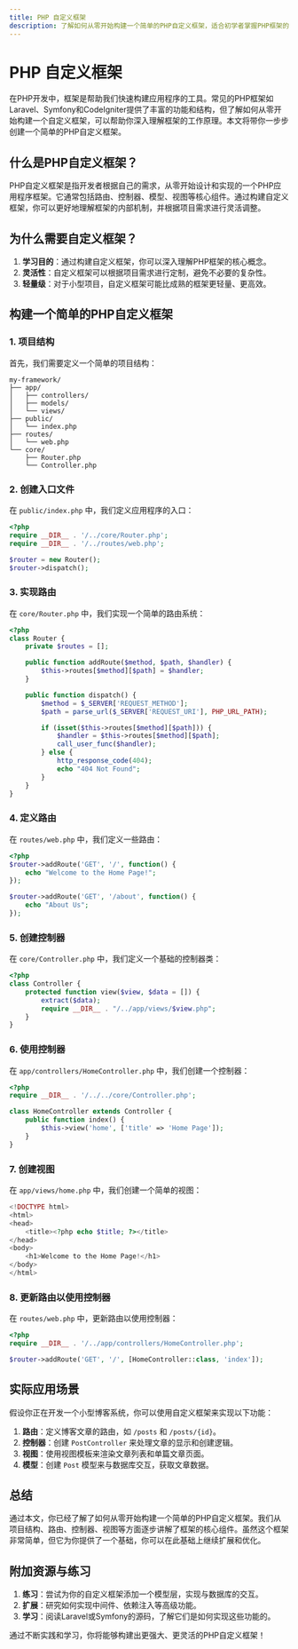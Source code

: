 ```yaml
---
title: PHP 自定义框架
description: 了解如何从零开始构建一个简单的PHP自定义框架，适合初学者掌握PHP框架的核心概念和实现方法。
---
```


# PHP 自定义框架

在PHP开发中，框架是帮助我们快速构建应用程序的工具。常见的PHP框架如Laravel、Symfony和CodeIgniter提供了丰富的功能和结构，但了解如何从零开始构建一个自定义框架，可以帮助你深入理解框架的工作原理。本文将带你一步步创建一个简单的PHP自定义框架。

## 什么是PHP自定义框架？

PHP自定义框架是指开发者根据自己的需求，从零开始设计和实现的一个PHP应用程序框架。它通常包括路由、控制器、模型、视图等核心组件。通过构建自定义框架，你可以更好地理解框架的内部机制，并根据项目需求进行灵活调整。

## 为什么需要自定义框架？

1. **学习目的**：通过构建自定义框架，你可以深入理解PHP框架的核心概念。
2. **灵活性**：自定义框架可以根据项目需求进行定制，避免不必要的复杂性。
3. **轻量级**：对于小型项目，自定义框架可能比成熟的框架更轻量、更高效。

## 构建一个简单的PHP自定义框架

### 1. 项目结构

首先，我们需要定义一个简单的项目结构：

```
my-framework/
├── app/
│   ├── controllers/
│   ├── models/
│   └── views/
├── public/
│   └── index.php
├── routes/
│   └── web.php
└── core/
    ├── Router.php
    └── Controller.php
```

### 2. 创建入口文件

在 `public/index.php` 中，我们定义应用程序的入口：

```php
<?php
require __DIR__ . '/../core/Router.php';
require __DIR__ . '/../routes/web.php';

$router = new Router();
$router->dispatch();
```

### 3. 实现路由

在 `core/Router.php` 中，我们实现一个简单的路由系统：

```php
<?php
class Router {
    private $routes = [];

    public function addRoute($method, $path, $handler) {
        $this->routes[$method][$path] = $handler;
    }

    public function dispatch() {
        $method = $_SERVER['REQUEST_METHOD'];
        $path = parse_url($_SERVER['REQUEST_URI'], PHP_URL_PATH);

        if (isset($this->routes[$method][$path])) {
            $handler = $this->routes[$method][$path];
            call_user_func($handler);
        } else {
            http_response_code(404);
            echo "404 Not Found";
        }
    }
}
```

### 4. 定义路由

在 `routes/web.php` 中，我们定义一些路由：

```php
<?php
$router->addRoute('GET', '/', function() {
    echo "Welcome to the Home Page!";
});

$router->addRoute('GET', '/about', function() {
    echo "About Us";
});
```

### 5. 创建控制器

在 `core/Controller.php` 中，我们定义一个基础的控制器类：

```php
<?php
class Controller {
    protected function view($view, $data = []) {
        extract($data);
        require __DIR__ . "/../app/views/$view.php";
    }
}
```

### 6. 使用控制器

在 `app/controllers/HomeController.php` 中，我们创建一个控制器：

```php
<?php
require __DIR__ . '/../../core/Controller.php';

class HomeController extends Controller {
    public function index() {
        $this->view('home', ['title' => 'Home Page']);
    }
}
```

### 7. 创建视图

在 `app/views/home.php` 中，我们创建一个简单的视图：

```php
<!DOCTYPE html>
<html>
<head>
    <title><?php echo $title; ?></title>
</head>
<body>
    <h1>Welcome to the Home Page!</h1>
</body>
</html>
```

### 8. 更新路由以使用控制器

在 `routes/web.php` 中，更新路由以使用控制器：

```php
<?php
require __DIR__ . '/../app/controllers/HomeController.php';

$router->addRoute('GET', '/', [HomeController::class, 'index']);
```

## 实际应用场景

假设你正在开发一个小型博客系统，你可以使用自定义框架来实现以下功能：

1. **路由**：定义博客文章的路由，如 `/posts` 和 `/posts/{id}`。
2. **控制器**：创建 `PostController` 来处理文章的显示和创建逻辑。
3. **视图**：使用视图模板来渲染文章列表和单篇文章页面。
4. **模型**：创建 `Post` 模型来与数据库交互，获取文章数据。

## 总结

通过本文，你已经了解了如何从零开始构建一个简单的PHP自定义框架。我们从项目结构、路由、控制器、视图等方面逐步讲解了框架的核心组件。虽然这个框架非常简单，但它为你提供了一个基础，你可以在此基础上继续扩展和优化。

## 附加资源与练习

1. **练习**：尝试为你的自定义框架添加一个模型层，实现与数据库的交互。
2. **扩展**：研究如何实现中间件、依赖注入等高级功能。
3. **学习**：阅读Laravel或Symfony的源码，了解它们是如何实现这些功能的。

通过不断实践和学习，你将能够构建出更强大、更灵活的PHP自定义框架！